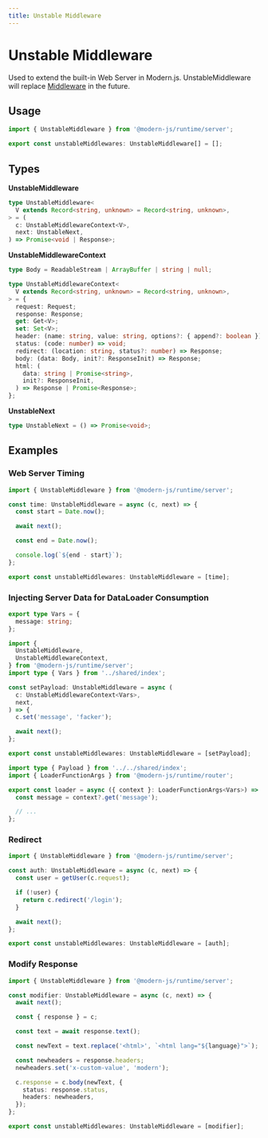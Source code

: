 ```yaml
---
title: Unstable Middleware
---
```


# Unstable Middleware

Used to extend the built-in Web Server in Modern.js.
UnstableMiddleware will replace [Middleware](/apis/app/runtime/web-server/middleware) in the future.

## Usage

```ts title="server/index.ts"
import { UnstableMiddleware } from '@modern-js/runtime/server';

export const unstableMiddlewares: UnstableMiddleware[] = [];
```

## Types

**UnstableMiddleware**

```ts
type UnstableMiddleware<
  V extends Record<string, unknown> = Record<string, unknown>,
> = (
  c: UnstableMiddlewareContext<V>,
  next: UnstableNext,
) => Promise<void | Response>;
```

**UnstableMiddlewareContext**

```ts
type Body = ReadableStream | ArrayBuffer | string | null;

type UnstableMiddlewareContext<
  V extends Record<string, unknown> = Record<string, unknown>,
> = {
  request: Request;
  response: Response;
  get: Get<V>;
  set: Set<V>;
  header: (name: string, value: string, options?: { append?: boolean }) => void;
  status: (code: number) => void;
  redirect: (location: string, status?: number) => Response;
  body: (data: Body, init?: ResponseInit) => Response;
  html: (
    data: string | Promise<string>,
    init?: ResponseInit,
  ) => Response | Promise<Response>;
};
```

**UnstableNext**

```ts
type UnstableNext = () => Promise<void>;
```

## Examples

### Web Server Timing

```ts
import { UnstableMiddleware } from '@modern-js/runtime/server';

const time: UnstableMiddleware = async (c, next) => {
  const start = Date.now();

  await next();

  const end = Date.now();

  console.log(`${end - start}`);
};

export const unstableMiddlewares: UnstableMiddleware = [time];
```

### Injecting Server Data for DataLoader Consumption

```ts title="shared/index.ts"
export type Vars = {
  message: string;
};
```

```ts title="server/index.ts"
import {
  UnstableMiddleware,
  UnstableMiddlewareContext,
} from '@modern-js/runtime/server';
import type { Vars } from '../shared/index';

const setPayload: UnstableMiddleware = async (
  c: UnstableMiddlewareContext<Vars>,
  next,
) => {
  c.set('message', 'facker');

  await next();
};

export const unstableMiddlewares: UnstableMiddleware = [setPayload];
```

```ts title="src/routes/page.data.ts"
import type { Payload } from '../../shared/index';
import { LoaderFunctionArgs } from '@modern-js/runtime/router';

export const loader = async ({ context }: LoaderFunctionArgs<Vars>) => {
  const message = context?.get('message');

  // ...
};
```

### Redirect

```ts
import { UnstableMiddleware } from '@modern-js/runtime/server';

const auth: UnstableMiddleware = async (c, next) => {
  const user = getUser(c.request);

  if (!user) {
    return c.redirect('/login');
  }

  await next();
};

export const unstableMiddlewares: UnstableMiddleware = [auth];
```

### Modify Response

```ts
import { UnstableMiddleware } from '@modern-js/runtime/server';

const modifier: UnstableMiddleware = async (c, next) => {
  await next();

  const { response } = c;

  const text = await response.text();

  const newText = text.replace('<html>', `<html lang="${language}">`);

  const newheaders = response.headers;
  newheaders.set('x-custom-value', 'modern');

  c.response = c.body(newText, {
    status: response.status,
    headers: newheaders,
  });
};

export const unstableMiddlewares: UnstableMiddleware = [modifier];
```
